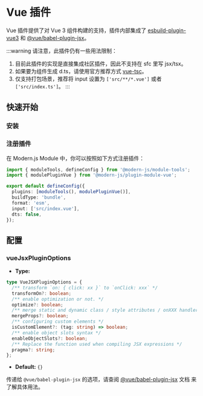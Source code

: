 # Vue 插件

Vue 插件提供了对 Vue 3 组件构建的支持，插件内部集成了 [esbuild-plugin-vue3](https://github.com/pipe01/esbuild-plugin-vue3) 和 [@vue/babel-plugin-jsx](https://github.com/vuejs/babel-plugin-jsx)。

:::warning
请注意，此插件仍有一些用法限制：

1. 目前此插件的实现是直接集成社区插件，因此不支持在 sfc 里写 jsx/tsx。
2. 如果要为组件生成 d.ts，请使用官方推荐方式 [vue-tsc](https://www.npmjs.com/package/vue-tsc)。
3. 仅支持打包场景，推荐将 input 设置为 `['src/**/*.vue']` 或者 `['src/index.ts']`。
:::

## 快速开始

### 安装


<PackageManagerTabs command="add @modern-js/plugin-module-vue -D" />

### 注册插件

在 Modern.js Module 中，你可以按照如下方式注册插件：

```ts
import { moduleTools, defineConfig } from '@modern-js/module-tools';
import { modulePluginVue } from '@modern-js/plugin-module-vue';

export default defineConfig({
  plugins: [moduleTools(), modulePluginVue()],
  buildType: 'bundle',
  format: 'esm',
  input: ['src/index.vue'],
  dts: false,
});
```

## 配置

### vueJsxPluginOptions

- **Type:**

```ts
type VueJSXPluginOptions = {
  /** transform `on: { click: xx }` to `onClick: xxx` */
  transformOn?: boolean;
  /** enable optimization or not. */
  optimize?: boolean;
  /** merge static and dynamic class / style attributes / onXXX handlers */
  mergeProps?: boolean;
  /** configuring custom elements */
  isCustomElement?: (tag: string) => boolean;
  /** enable object slots syntax */
  enableObjectSlots?: boolean;
  /** Replace the function used when compiling JSX expressions */
  pragma?: string;
};
```

- **Default:** `{}`

传递给 `@vue/babel-plugin-jsx` 的选项，请查阅 [@vue/babel-plugin-jsx](<(https://github.com/vuejs/babel-plugin-jsx)>) 文档 来了解具体用法。
